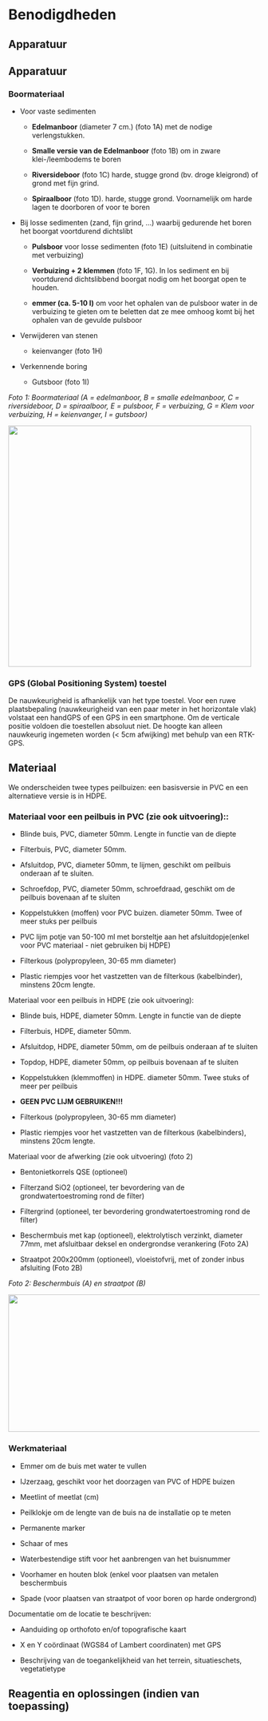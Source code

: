 # Benodigdheden

## Apparatuur

```{=html}
<!--
Opsomming van de apparatuur die nodig is en verwijzingen naar de sip's (Standard Instrument Procedure; <protocol-code>-YYYY.NN) indien die er zijn.
Indien geen specifiek sip's voorhanden, illustreer de toegelaten apparatuur met foto's, geef het exacte type apparatuur mee, ...
-->
```
## Apparatuur

### **Boormateriaal**

-   Voor vaste sedimenten

    -   **Edelmanboor** (diameter 7 cm.) (foto 1A) met de nodige verlengstukken.

    -   **Smalle versie van de Edelmanboor** (foto 1B) om in zware klei-/leembodems te boren

    -   **Riversideboor** (foto 1C) harde, stugge grond (bv. droge kleigrond) of grond met fijn grind.

    -   **Spiraalboor** (foto 1D).
        harde, stugge grond.
        Voornamelijk om harde lagen te doorboren of voor te boren

-   Bij losse sedimenten (zand, fijn grind, ...) waarbij gedurende het boren het boorgat voortdurend dichtslibt

    -   **Pulsboor** voor losse sedimenten (foto 1E) (uitsluitend in combinatie met verbuizing)

    -   **Verbuizing + 2 klemmen** (foto 1F, 1G).
        In los sediment en bij voortdurend dichtslibbend boorgat nodig om het boorgat open te houden.

    -   **emmer (ca. 5-10 l)** om voor het ophalen van de pulsboor water in de verbuizing te gieten om te beletten dat ze mee omhoog komt bij het ophalen van de gevulde pulsboor

-   Verwijderen van stenen

    -   keienvanger (foto 1H)

-   Verkennende boring

    -   Gutsboor (foto 1I)

*Foto 1: Boormateriaal (A = edelmanboor, B = smalle edelmanboor, C = riversideboor, D = spiraalboor, E = pulsboor, F = verbuizing, G = Klem voor verbuizing, H = keienvanger, I = gutsboor)*

![](./media/image1.jpg){width="5.068562992125984in" height="5.026042213473316in"}

### **GPS (Global Positioning System) toestel**

De nauwkeurigheid is afhankelijk van het type toestel.
Voor een ruwe plaatsbepaling (nauwkeurigheid van een paar meter in het horizontale vlak) volstaat een handGPS of een GPS in een smartphone.
Om de verticale positie voldoen die toestellen absoluut niet.
De hoogte kan alleen nauwkeurig ingemeten worden (\< 5cm afwijking) met behulp van een RTK-GPS.

## Materiaal

```{=html}
<!--
Opsomming van gebruikte materialen.
Duidelijk aangeven welke materialen toelaatbaar zijn, welke volumes, afmetingen, materiaal, ... 
vb. vermeld niet staalnamepotje, maar wel: vierkant flesje, volume 250 ml, gegradueerd, vervaardigd uit PE, met afsluitbare deksel uit PP.
-->
```
We onderscheiden twee types peilbuizen: een basisversie in PVC en een alternatieve versie is in HDPE.

### Materiaal voor een peilbuis in PVC (zie ook uitvoering)::

-   Blinde buis, PVC, diameter 50mm.
    Lengte in functie van de diepte

-   Filterbuis, PVC, diameter 50mm.

-   Afsluitdop, PVC, diameter 50mm, te lijmen, geschikt om peilbuis onderaan af te sluiten.

-   Schroefdop, PVC, diameter 50mm, schroefdraad, geschikt om de peilbuis bovenaan af te sluiten

-   Koppelstukken (moffen) voor PVC buizen.
    diameter 50mm.
    Twee of meer stuks per peilbuis

-   PVC lijm potje van 50-100 ml met borsteltje aan het afsluitdopje(enkel voor PVC materiaal - niet gebruiken bij HDPE)

-   Filterkous (polypropyleen, 30-65 mm diameter)

-   Plastic riempjes voor het vastzetten van de filterkous (kabelbinder), minstens 20cm lengte.

Materiaal voor een peilbuis in HDPE (zie ook uitvoering):

-   Blinde buis, HDPE, diameter 50mm.
    Lengte in functie van de diepte

-   Filterbuis, HDPE, diameter 50mm.

-   Afsluitdop, HDPE, diameter 50mm, om de peilbuis onderaan af te sluiten

-   Topdop, HDPE, diameter 50mm, op peilbuis bovenaan af te sluiten

-   Koppelstukken (klemmoffen) in HDPE.
    diameter 50mm.
    Twee stuks of meer per peilbuis

-   **GEEN PVC LIJM GEBRUIKEN!!!**

-   Filterkous (polypropyleen, 30-65 mm diameter)

-   Plastic riempjes voor het vastzetten van de filterkous (kabelbinders), minstens 20cm lengte.

Materiaal voor de afwerking (zie ook uitvoering) (foto 2)

-   Bentonietkorrels QSE (optioneel)

-   Filterzand SiO2 (optioneel, ter bevordering van de grondwatertoestroming rond de filter)

-   Filtergrind (optioneel, ter bevordering grondwatertoestroming rond de filter)

-   Beschermbuis met kap (optioneel), elektrolytisch verzinkt, diameter 77mm, met afsluitbaar deksel en ondergrondse verankering (Foto 2A)

-   Straatpot 200x200mm (optioneel), vloeistofvrij, met of zonder inbus afsluiting (Foto 2B)

*Foto 2: Beschermbuis (A) en straatpot (B)*

![](./media/image4.jpg){width="5.828125546806649in" height="2.865168416447944in"}

### Werkmateriaal

-   Emmer om de buis met water te vullen

-   IJzerzaag, geschikt voor het doorzagen van PVC of HDPE buizen

-   Meetlint of meetlat (cm)

-   Peilklokje om de lengte van de buis na de installatie op te meten

-   Permanente marker

-   Schaar of mes

-   Waterbestendige stift voor het aanbrengen van het buisnummer

-   Voorhamer en houten blok (enkel voor plaatsen van metalen beschermbuis

-   Spade (voor plaatsen van straatpot of voor boren op harde ondergrond)

Documentatie om de locatie te beschrijven:

-   Aanduiding op orthofoto en/of topografische kaart

-   X en Y coördinaat (WGS84 of Lambert coordinaten) met GPS

-   Beschrijving van de toegankelijkheid van het terrein, situatieschets, vegetatietype

## Reagentia en oplossingen (indien van toepassing)

```{=html}
<!--
Een opsomming van reagentia, welke zuiverheid, volume, veiligheidsvoorschriften.
vb. Zwavelzuur (H2SO4), geconcentreerd (96%), pro analyse + veiligheidsinfo (sterk zuur, bijtend, gebruik handschoenen, bril en masker bij gebruik)
Een opsomming van oplossingen, welke zuiverheid, volume, veiligheidsvoorschriften.
Indien deze oplossingen zelf worden bereid, vermeld dan ook de bereidingswijze.
vb: Zwavelzuur 1M: verdun zwavelzuur geconcentreerd 18 maal met ultrapuur water.
Opgelet: giet altijd zwavelzuur bij water en nooit omgekeerd!
-->
```
